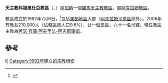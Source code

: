 {{Infobox Roman Catholic diocese
|Roman Catholic Diocese of = 天主教科福里杜亞教區
|Latin name of diocese = Dioecesis Koforiduana
|image =
|caption = 
|location = [[加納|加納]]
|territory = [[東部地區_(加納)|東部地區]]大部
|population = 210,000
|rite = 拉丁禮
|patron = 
|province = 阿克拉
|established = 1992年
|cathedral = 聖喬治主教座堂
|co-cathedral =
|leadership = 主教
|website =[http://kofdiocese.org/ 官方網頁]
|教宗 =
|metropolitan = 
|ordinary =若瑟·夸庫·阿夫里法-阿吉耶庫姆

|coadjutor bishop =
|auxiliary =
}}

'''天主教科福里杜亞教區'''（{{lang-la|Dioecesis Koforiduana}}、{{lang-en|Diocese of Koforidua}}）是[[加納|加納]]一個[[羅馬天主教|羅馬天主教]][[教區|教區]]，屬[[天主教阿克拉總教區|阿克拉總教區]]。

教區成立於1992年7月6日，<ref>{{Cite web |url=http://www.vatican.va/holy_father/john_paul_ii/apost_constitutions/documents/hf_jp-ii_apc_19920706_koforiduana_lt.html |title=升為教區的宗座憲令 |access-date=2014-01-17 |archive-date=2014-05-18 |archive-url=https://web.archive.org/web/20140518003642/http://www.vatican.va/holy_father/john_paul_ii/apost_constitutions/documents/hf_jp-ii_apc_19920706_koforiduana_lt.html |dead-url=no }}</ref>包括[[東部地區_(加納)|東部地區]]大部（[[阿夫拉姆平原區|阿夫拉姆平原區]]除外）。2006年有教友210,000人（佔轄區總人口9.6%）、廿一個堂區、六十一名司鐸。現任教區主教為[[若瑟·夸庫·阿夫里法-阿吉耶庫姆|若瑟·夸庫·阿夫里法-阿吉耶庫姆]]。

==參考==
{{reflist}}
{{加納天主教教省}}
[[Category:加納天主教教區|K]]
[[Category:1992年建立的宗教组织|Category:1992年建立的宗教组织]]